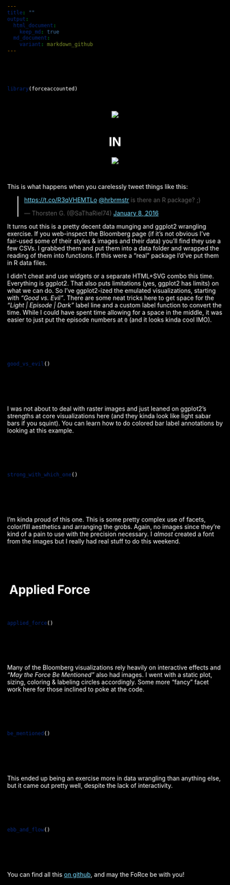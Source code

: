 ```yaml
---
title: ""
output:
  html_document:
    keep_md: true
  md_document:
    variant: markdown_github
---
```

<style>
html, body, div, h1, h2, h3 {
  background:black; 
  background-color:black;
  color:white
}
a {
  color: #78dcff;
}
div { padding-top:30px; padding-bottom:30px; }
</style>

```r
library(forceaccounted)
```

<center><img style="max-width:100%" src="title.svg"/></center>
<center><h1>IN</h1></center>
<center><img style="padding-bottom:30px" src="Rlogo.png"/></center>

This is what happens when you carelessly tweet things like this:

<blockquote class="twitter-tweet" lang="en"><p lang="en" dir="ltr"><a href="https://t.co/R3qVHEMTLo">https://t.co/R3qVHEMTLo</a> <a href="https://twitter.com/hrbrmstr">@hrbrmstr</a> is there an R package? ;)</p>&mdash; Thorsten G. (@SaThaRiel74) <a href="https://twitter.com/SaThaRiel74/status/685571947032395776">January 8, 2016</a></blockquote>
<script async src="http://platform.twitter.com/widgets.js" charset="utf-8"></script>

It turns out this is a pretty decent data munging and ggplot2 wrangling exercise. If you web-inspect the Bloomberg page (if it's not obvious I've fair-used some of their styles & images and their data) you'll find they use a few CSVs. I grabbed them and put them into a data folder and wrapped the reading of them into functions. If this were a "real" package I'd've put them in R data files. 

I didn't cheat and use widgets or a separate HTML+SVG combo this time. Everything is ggplot2. That also puts limitations (yes, ggplot2 has limits) on what we can do. So I've ggplot2-ized the emulated visualizations, starting with _"Good vs. Evil"_. There are some neat tricks here to get space for the *"Light | Episode | Dark"* label line and a custom label function to convert the time. While I could have spent time allowing for a space in the middle, it was easier to just put the episode numbers at `0` (and it looks kinda cool IMO).

<div style="background:black">
```r
good_vs_evil()
```
</div>

I was not about to deal with raster images and just leaned on ggplot2's strengths at core visualizations here (and they kinda look like light sabar bars if you squint). You can learn how to do colored bar label annotations by looking at this example.

<div style="background:black">
```r
strong_with_which_one()
```
</div>

I'm kinda proud of this one. This is some pretty complex use of facets, color/fill aesthetics and arranging the grobs. Again, no images since they're kind of a pain to use with the precision necessary. I _almost_ created a font from the images but I really had real stuff to do this weekend.

<div style="background:black">
<h1 style="color:white; padding:5px">Applied Force</h1>
```r
applied_force()
```
</div>

Many of the Bloomberg visualizations rely heavily on interactive effects and _"May the Force Be Mentioned"_ also had images. I went with a static plot, sizing, coloring & labeling circles accordingly. Some more "fancy" facet work here for those inclined to poke at the code.

<div style="background:black">
```r
be_mentioned()
```
</div>

This ended up being an exercise more in data wrangling than anything else, but it came out pretty well, despite the lack of interactivity.

<div style="background:black">
```r
ebb_and_flow()
```
</div>

You can find all this [on github](https://github.com/hrbrmstr/forceaccounted), and may the FoRce be with you!